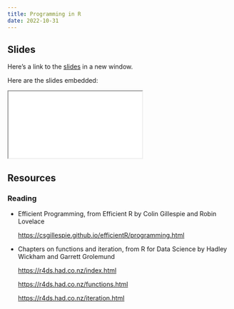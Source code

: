 ```yaml
---
title: Programming in R
date: 2022-10-31
---
```


## Slides

Here's a link to the [slides](/slides/03-programming/index.qmd){target="_blank"} in a new window. 

Here are the slides embedded:

<iframe class="slide-deck ar3x2" src="/slides/03-programming/index.html" title="03-programming slides">
</iframe>

## Resources

### Reading

- Efficient Programming, from Efficient R by Colin Gillespie and Robin Lovelace

  <https://csgillespie.github.io/efficientR/programming.html>

- Chapters on functions and iteration, from R for Data Science by Hadley Wickham and Garrett Grolemund

  <https://r4ds.had.co.nz/index.html>
  
  <https://r4ds.had.co.nz/functions.html>

  <https://r4ds.had.co.nz/iteration.html>

